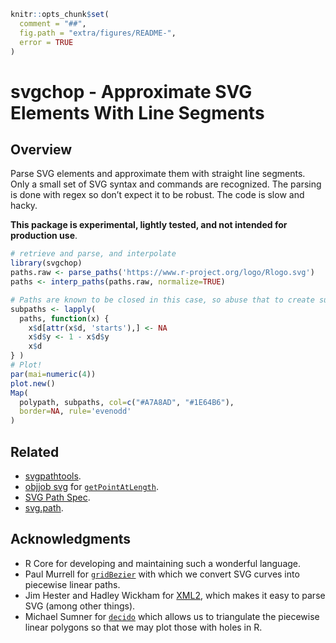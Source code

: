 <!-- README.md is generated from README.Rmd. Please edit that file

library(rmarkdown)
render('README.Rmd', output_format=md_document())

-->
```r
knitr::opts_chunk$set(
  comment = "##",
  fig.path = "extra/figures/README-",
  error = TRUE
)
```
# svgchop - Approximate SVG Elements With Line Segments

## Overview

Parse SVG elements and approximate them with straight line segments.  Only a
small set of SVG syntax and commands are recognized.  The parsing is done with
regex so don't expect it to be robust.  The code is slow and hacky.

**This package is experimental, lightly tested, and not intended for production
use**.

```r
# retrieve and parse, and interpolate
library(svgchop)
paths.raw <- parse_paths('https://www.r-project.org/logo/Rlogo.svg')
paths <- interp_paths(paths.raw, normalize=TRUE)

# Paths are known to be closed in this case, so abuse that to create sub-paths
subpaths <- lapply(
  paths, function(x) {
    x$d[attr(x$d, 'starts'),] <- NA
    x$d$y <- 1 - x$d$y
    x$d
} )
# Plot!
par(mai=numeric(4))
plot.new()
Map(
  polypath, subpaths, col=c("#A7A8AD", "#1E64B6"),
  border=NA, rule='evenodd'
)
```

## Related

* [svgpathtools](https://github.com/mathandy/svgpathtools).
* [objjob svg](http://objjob.phrogz.net/svg/hierarchy) for
  [`getPointAtLength`](http://phrogz.net/svg/convert_path_to_polygon.xhtml).
* [SVG Path Spec](https://www.w3.org/TR/SVG/paths.html).
* [svg.path](https://github.com/regebro/svg.path).

## Acknowledgments

* R Core for developing and maintaining such a wonderful language.
* Paul Murrell for [`gridBezier`](https://cran.r-project.org/package=gridBezier)
  with which we convert SVG curves into piecewise linear paths.
* Jim Hester and Hadley Wickham for
  [XML2](https://cran.r-project.org/package=xml2), which makes
  it easy to parse SVG (among other things).
* Michael Sumner for [`decido`](https://cran.r-project.org/package=decido) which
  allows us to triangulate the piecewise linear polygons so that we may plot
  those with holes in R.

